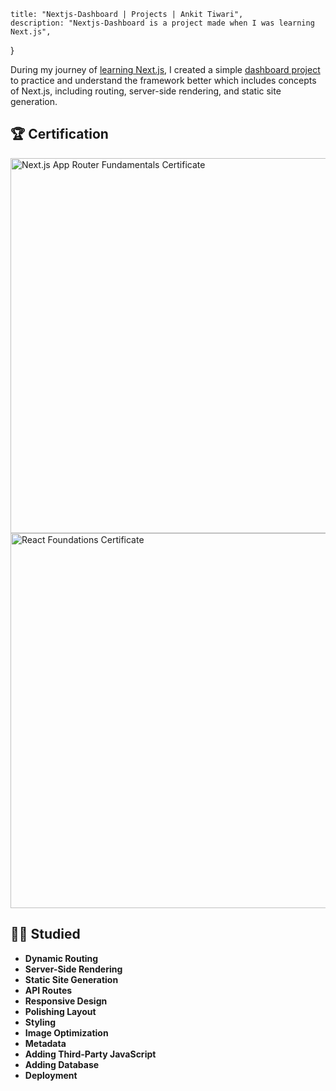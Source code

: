     title: "Nextjs-Dashboard | Projects | Ankit Tiwari",
    description: "Nextjs-Dashboard is a project made when I was learning Next.js",
}

During my journey of [learning Next.js](https://nextjs.org/learn), I created a simple [dashboard project](https://nextjs.org/learn/dashboard-app) to practice and understand the framework better which includes concepts of Next.js, including routing, server-side rendering, and static site generation.

## 🏆 Certification

<Image link="/images/dashboard/dashboard1.png" alt="Next.js App Router Fundamentals Certificate" height="600" width="1000" />
<Image link="/images/dashboard/dashboard2.png" alt="React Foundations Certificate" height="600" width="1000" />

## 🧑‍💻 Studied
- **Dynamic Routing**
- **Server-Side Rendering**
- **Static Site Generation**
- **API Routes**
- **Responsive Design**
- **Polishing Layout**
- **Styling**
- **Image Optimization**
- **Metadata**
- **Adding Third-Party JavaScript**
- **Adding Database**
- **Deployment**